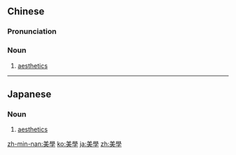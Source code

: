 {{also|美学}}
==Chinese==
{{zh-forms|s=美学}}

===Pronunciation===
{{zh-pron
|m=měixué
|mn=bí-ha̍k
|cat=n
}}

===Noun===
{{zh-noun}}

# [[aesthetics]]

----

==Japanese==
{{ja-kanjitab|び|がく|yomi=o}}

===Noun===
{{ja-noun|びがく|shin=美学}}

# [[aesthetics]]

[[zh-min-nan:美學]]
[[ko:美學]]
[[ja:美學]]
[[zh:美學]]